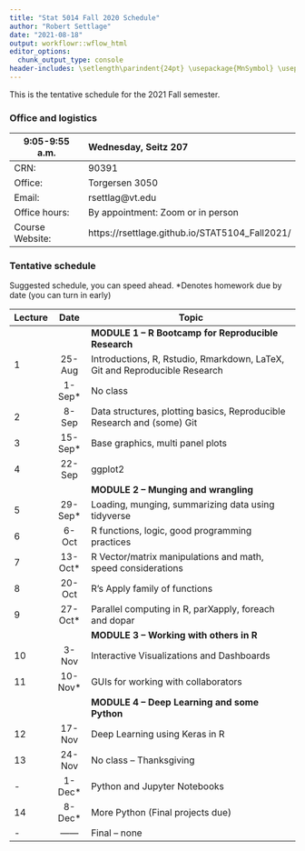 ```yaml
---
title: "Stat 5014 Fall 2020 Schedule"
author: "Robert Settlage"
date: "2021-08-18"
output: workflowr::wflow_html
editor_options:
  chunk_output_type: console
header-includes: \setlength\parindent{24pt} \usepackage{MnSymbol} \usepackage{mathrsfs}
---
```


This is the tentative schedule for the 2021 Fall semester.
  
### Office and logistics

9:05-9:55 a.m.  Wednesday, Seitz 207
--------------  ---------------------------------------
CRN:            90391
Office:         Torgersen 3050
Email:          rsettlag@vt.edu
Office hours:   By appointment: Zoom or in person
Course Website: https://rsettlage.github.io/STAT5104_Fall2021/
--------------  ---------------------------------------

### Tentative schedule

Suggested schedule, you can speed ahead.
*Denotes homework due by date (you can turn in early)

|Lecture | Date      | Topic
|--------|:---------:|------------------------------------------------------------------ 
|        |           | **MODULE 1 -- R Bootcamp for Reproducible Research**  
|1       | 25-Aug    | Introductions, R, Rstudio, Rmarkdown, LaTeX, Git and Reproducible Research
|        |  1-Sep*   | No class
|2	     |  8-Sep    | Data structures, plotting basics, Reproducible Research and (some) Git
|3	     | 15-Sep*   | Base graphics, multi panel plots
|4	     | 22-Sep    | ggplot2
|        |           | **MODULE 2 -- Munging and wrangling**
|5	     | 29-Sep*   | Loading, munging, summarizing data using tidyverse 
|6	     |  6-Oct    | R functions, logic, good programming practices
|7	     | 13-Oct*   | R Vector/matrix manipulations and math, speed considerations
|8	     | 20-Oct    | R's Apply family of functions
|9	     | 27-Oct*   | Parallel computing in R, parXapply, foreach and dopar
|        |           | **MODULE 3 -- Working with others in R**  
|10	     |  3-Nov    | Interactive Visualizations and Dashboards  
|11	     | 10-Nov*   | GUIs for working with collaborators  
|        |           | **MODULE 4 -- Deep Learning and some Python**  
|12	     | 17-Nov    | Deep Learning using Keras in R  
|13	     | 24-Nov    | No class -- Thanksgiving  
|- 	     |  1-Dec*   | Python and Jupyter Notebooks  
|14	     |  8-Dec*   | More Python (Final projects due)  
|-       | ------    | Final -- none  


